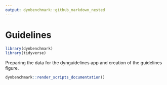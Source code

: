 ```yaml
---
output: dynbenchmark::github_markdown_nested
---
```


# Guidelines

```r
library(dynbenchmark)
library(tidyverse)
```

Preparing the data for the dynguidelines app and creation of the guidelines figure.

```r
dynbenchmark::render_scripts_documentation()
```
